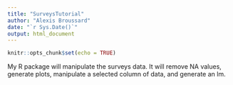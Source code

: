 ```yaml
---
title: "SurveysTutorial"
author: "Alexis Broussard"
date: "`r Sys.Date()`"
output: html_document
---
```


```r
knitr::opts_chunk$set(echo = TRUE)
```


My R package will manipulate the surveys data.
It will remove NA values, generate plots, manipulate a selected column of data, and generate an lm.



